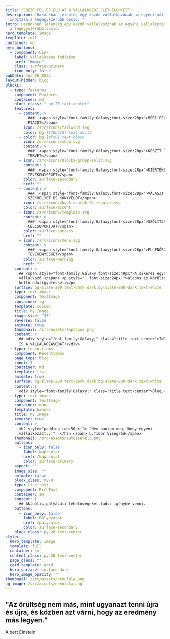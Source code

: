 ```yaml
---
title: FEDEZD FEL ÉS ÉLD ÁT A VÁLLALKOZÓI ÉLET ELŐNYEIT!
description: "Hazánkban jelenleg egy kezdő vállalkozónak az egyéni vállalkozás
  indítása a legegyszerűbb opció. "
intro: Hazánkban jelenleg egy kezdő vállalkozónak az egyéni vállalkozás indítása
  a legegyszerűbb opció.
hero_template: image
template: full
container: md
hero_buttons:
  - component: Link
    label: Vállalkozás indítása
    href: "#more"
    class: surface-primary
    icon_only: false
pubDate: Jul 08 2022
layout-hidden: blog
blocks:
  - type: features
    component: Features
    container: md
    block_class: " py-20 text-center"
    features:
      - content: >
          ###  <span style="font-family:Galaxy;font-size:28px">MÉRI FEL A
          PIACOT</span>
        icon: /src/icons/tailwind.svg
        color: bg-[#38bdf8] text-white
      - color: bg-[#fc0] text-black
        icon: /src/icons/shop.svg
        content: >
          ###  <span style="font-family:Galaxy;font-size:28px">KÉSZÍT ÜZLETI
          TERVET</span>
      - icon: /src/icons/blocks-group-solid.svg
        content: >
          ###  <span style="font-family:Galaxy;font-size:28px">KIÉRTÉKELI
          TEVÉKENYSÉGÉT</span>
        color: surface-secondary
        href: ""
      - content: >
          ###  <span style="font-family:Galaxy;font-size:28px">VÁLASZT
          SZÉKHELYET ÉS KÖNYVELŐT</span>
        icon: /src/icons/book-search-24-regular.svg
        color: surface-accent
      - icon: /src/icons/template.svg
        content: >
          ###  <span style="font-family:Galaxy;font-size:28px">SZÓLITJA MEG A
          CÉLCSOPORTJÁT</span>
        color: surface-success
        href: ""
      - icon: /src/icons/menu.svg
        content: >
          ###  <span style="font-family:Galaxy;font-size:28px">ELLENŐRZI
          TEVÉKENYSÉGÉT</span>
        color: surface-warning
        href: ""
    content: >
      ## <span style="font-family:Galaxy;font-size:49px">A sikeres egyéni
      vállalkozó </span> <p style="  font-size:24px ">alapos és körültekintő,
      kellő odafigyeléssel:</p>
    surface: bg-slate-200 text-dark dark:bg-slate-900 dark:text-white
  - type: text_image
    component: TextImage
    container: lg
    template: column
    title: My Image
    image_size: "33"
    reverse: false
    animate: true
    thumbnail: /src/assets/laptopos.png
    content: >
      ## <div style="font-family:Galaxy;" class="title text-center">INDÍTS BE TE
      IS A VÁLLALKOZÁSODAT!</div>
  - type: recentitems
    component: RecentItems
    page_type: blog
    count: 5
    container: md
    template: list
    animate: true
    surface: bg-slate-200 text-dark dark:bg-slate-800 dark:text-white
    content: |
      <div style="font-family:Galaxy;" class="title text-center">Blog.</div>
  - type: text_image
    component: TextImage
    container: none
    template: banner
    title: My Image
    reverse: true
    content: >
      <h2 style="padding-top:50px;"> "Nem bántam meg, hogy egyéni
      vállalkozást..."  </h2> <span> L.Tibor Visegrád</span>
    thumbnail: /src/assets/autoszerelo.png
    buttons:
      - icon_only: false
        label: Kapcsolat
        href: /kapcsolat
        color: surface-primary
    aspect: ""
    image_size: ""
    animate: false
    block_class: my-0
  - type: rich_text
    component: RichText
    container: sm
    content: |
      ## Aktuális pályázati lehetőségeket tudsz igénybe venni.
    buttons:
      - icon_only: false
        label: Pályázatok
        href: /palyzatok
        color: surface-secondary
    block_class: py-20 text-center
style:
  hero_template: image
  template: full
  container: sm
  content_class: py-20 text-center
  page_class: ""
  card_template: grid
  hero_surface: surface-dark
  hero_image_opacity: ""
thumbnail: /src/assets/nemulala.png
og_image: /src/assets/nemulala.png
---
```


## "Az őrültség nem más, mint ugyanazt tenni újra és újra, és közben azt várni, hogy az eredmény más legyen."

Albert Einstein
